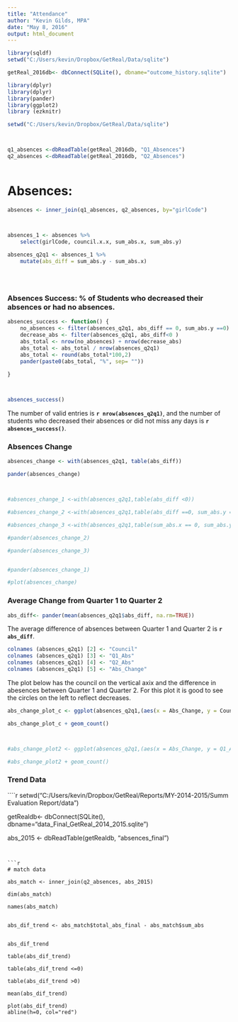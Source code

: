 ```yaml
---
title: "Attendance"
author: "Kevin Gilds, MPA"
date: "May 8, 2016"
output: html_document
---
```



```r

library(sqldf)
setwd("C:/Users/kevin/Dropbox/GetReal/Data/sqlite")

getReal_2016db<- dbConnect(SQLite(), dbname="outcome_history.sqlite")

library(dplyr)
library(dplyr)
library(pander)
library(ggplot2)
library (ezknitr)

setwd("C:/Users/kevin/Dropbox/GetReal/Data/sqlite")



q1_absences <-dbReadTable(getReal_2016db, "Q1_Absences")
q2_absences <-dbReadTable(getReal_2016db, "Q2_Absences")



```



# Absences: 

```r

absences <- inner_join(q1_absences, q2_absences, by="girlCode")



absences_1 <- absences %>%
    select(girlCode, council.x.x, sum_abs.x, sum_abs.y) 
    
absences_q2q1 <- absences_1 %>%
    mutate(abs_diff = sum_abs.y - sum_abs.x)





```


### Absences Success: % of Students who decreased their absences or had no absences. 
```r

absences_success <- function() {
    no_absences <- filter(absences_q2q1, abs_diff == 0, sum_abs.y ==0)
    decrease_abs <- filter(absences_q2q1, abs_diff<0 )
    abs_total <- nrow(no_absences) + nrow(decrease_abs)
    abs_total <- abs_total / nrow(absences_q2q1)
    abs_total <- round(abs_total*100,2)
    pander(paste0(abs_total, "%", sep= ""))
    
}



absences_success()
```

The number of valid entries is **`r nrow(absences_q2q1)`**, and the number of students who decreased their absences or did not miss any days is **`r absences_success()`**. 


### Absences Change
```r

absences_change <- with(absences_q2q1, table(abs_diff))

pander(absences_change)



#absences_change_1 <-with(absences_q2q1,table(abs_diff <0))

#absences_change_2 <-with(absences_q2q1,table(abs_diff ==0, sum_abs.y == 0))

#absences_change_3 <-with(absences_q2q1,table(sum_abs.x == 0, sum_abs.y == 0))

#pander(absences_change_2)

#pander(absences_change_3)


#pander(absences_change_1)

#plot(absences_change)

```

### Average Change from Quarter 1 to Quarter 2

```r

abs_diff<- pander(mean(absences_q2q1$abs_diff, na.rm=TRUE))


```


The average difference of absences  between Quarter 1 and Quarter 2 is **`r abs_diff`**.

```r

colnames (absences_q2q1) [2] <- "Council"
colnames (absences_q2q1) [3] <- "Q1_Abs"
colnames (absences_q2q1) [4] <- "Q2_Abs"
colnames (absences_q2q1) [5] <- "Abs_Change"

```

The plot below has the council on the vertical axix and the difference in abesences between Quarter 1 and Quarter 2. For this plot it is good to see the circles on the left to reflect decreases. 


```r

abs_change_plot_c <- ggplot(absences_q2q1,(aes(x = Abs_Change, y = Council)))

abs_change_plot_c + geom_count()



#abs_change_plot2 <- ggplot(absences_q2q1,(aes(x = Abs_Change, y = Q1_Abs)))

#abs_change_plot2 + geom_count()

```

### Trend Data
````r


setwd("C:/Users/kevin/Dropbox/GetReal/Reports/MY-2014-2015/Summ Evaluation Report/data")

getRealdb<- dbConnect(SQLite(), dbname="data_Final_GetReal_2014_2015.sqlite")

abs_2015 <- dbReadTable(getRealdb, "absences_final")


```


```r
# match data

abs_match <- inner_join(q2_absences, abs_2015)

dim(abs_match)

names(abs_match)


abs_dif_trend <- abs_match$total_abs_final - abs_match$sum_abs


abs_dif_trend

table(abs_dif_trend)

table(abs_dif_trend <=0)

table(abs_dif_trend >0)

mean(abs_dif_trend)

plot(abs_dif_trend)
abline(h=0, col="red")

```



